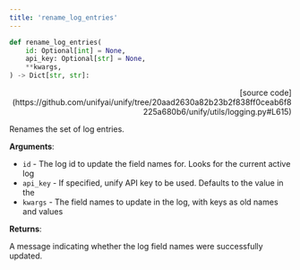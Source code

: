 ```yaml
---
title: 'rename_log_entries'
---
```


```python
def rename_log_entries(
    id: Optional[int] = None,
    api_key: Optional[str] = None,
    **kwargs,
) -> Dict[str, str]:
```

<p align="right">[source code](https://github.com/unifyai/unify/tree/20aad2630a82b23b2f838ff0ceab6f8225a680b6/unify/utils/logging.py#L615)</p>

Renames the set of log entries.

**Arguments**:

- `id` - The log id to update the field names for. Looks for the current active log
- `api_key` - If specified, unify API key to be used. Defaults to the value in the
- `kwargs` - The field names to update in the log, with keys as old names and values



**Returns**:

A message indicating whether the log field names were successfully updated.